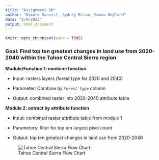 ```yaml
---
title: "Assignment 1b"
author: "Nikole Vannest, Sydney Rilum, Hanna Weyland"
date: "2/9/2022"
output: html_document
---
```


```r
knitr::opts_chunk$set(echo = TRUE)
```

### Goal: Find top ten greatest changes in land use from 2020-2040 within the Tahoe Central Sierra region

**Module/Function 1: combine function**

-   Input: rasters layers (forest type for 2020 and 2040)

-   Parameter: Combine by `forest type` column

-   Output: combined raster into 2020-2040 attribute table

**Module 2: extract by attribute function**

-   Input: combined raster attribute table from module 1

-   Parameters: filter for top ten largest pixel count

-   Output: top ten greatest changes in land use from 2020-2040

![Tahoe Central Sierra Flow Chart](flow_chart.png)